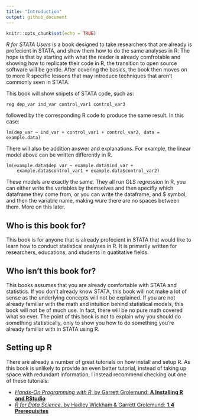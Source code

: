 ```yaml
---
title: "Introduction"
output: github_document
---
```


```r
knitr::opts_chunk$set(echo = TRUE)
```


*R for STATA Users* is a book designed to take researchers that are already is profecient in STATA, and show them how to do the same analyses in R. The hope is that by starting with what the reader is already comfrotable and showing how to replicate their code in R, the transition to open source software will be gentle. After covering the basics, the book then moves on to more R specific lessons that may introduce techniques that aren't commonly seen in STATA. 


This book will show snipets of STATA code, such as:
```
reg dep_var ind_var control_var1 control_var3
```
followed by the corresponding R code to produce the same result. In this case:
```
lm(dep_var ~ ind_var + control_var1 + control_var2, data = example.data)
```

There will also be addition answer and explanations. For example, the linear model above can be written differently in R.
```
lm(example.data$dep_var ~ example.data$ind_var + 
    example.data$control_var1 + example.data$control_var2)
```

These models are exactly the same. They all run OLS regression In R, you can either write the variables by themselves and then specifly which dataframe they come from, or you can write the dataframe, and $ symbol, and then the variable name, making wure there are no spaces between them. More on this later.

## Who is this book for?
This book is for anyone that is already profecient in STATA that would like to learn how to conduct statistical analyses in R. It is primarily written for researchers, educations, and students in quatitative fields.

## Who isn't this book for?
This books assumes that you are already comfortable with STATA and statistics. If you don't already know STATA, this book will not make a lot of sense as the underlying concepts will not be explained. If you are not already familiar with the math and intuition behind statistical models, this book will not be of much use. In fact, there will be no pure math covered what so ever. The point of this book is not to explain why you should do something statistically, only to show you how to do something you're already familiar with in STATA using R. 

## Setting up R
There are already a number of great tutorials on how install and setup R. As this book is unlikely to provide an even better tutorial, instead of taking up space with redundant information, I instead recommend checking out one of these tutorials:

<!-- Rethink the formatting here. Are the bold and italics in teh right place? -->
- [*Hands-On Programming with R*, by Garrett Grolemund: **A Installing R and RStudio**](https://rstudio-education.github.io/hopr/starting.html)
- [*R for Data Science*, by Hadley Wickham & Garrett Grolemund: **1.4 Prerequisites**](https://r4ds.had.co.nz/introduction.html) 

